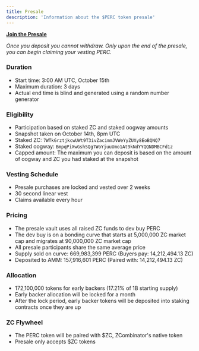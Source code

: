 ```yaml
---
title: Presale
description: 'Information about the $PERC token presale'
---
```


**[Join the Presale](https://www.zcombinator.io/presale/zcQPTGhdiTMFM6erwko2DWBTkN8nCnAGM7MUX9RpERC)**

*Once you deposit you cannot withdraw. Only upon the end of the presale, you can begin claiming your vesting PERC.*

### Duration

- Start time: 3:00 AM UTC, October 15th
- Maximum duration: 3 days
- Actual end time is blind and generated using a random number generator

### Eligibility

- Participation based on staked ZC and staked oogway amounts
- Snapshot taken on October 14th, 8pm UTC
- Staked ZC: `7WTkGrztjkcwUWt9T3ivZacimmJVWeYyZUXy8EoBQNQ7`
- Staked oogway: `BmpqPiXwGshSQg7WoYjuuUmo1At9kNdYYQQNDMBCFd1z`
- Capped amount: The maximum you can deposit is based on the amount of oogway and ZC you had staked at the snapshot

### Vesting Schedule

- Presale purchases are locked and vested over 2 weeks
- 30 second linear vest
- Claims available every hour

### Pricing

- The presale vault uses all raised ZC funds to dev buy PERC
- The dev buy is on a bonding curve that starts at 5,000,000 ZC market cap and migrates at 90,000,000 ZC market cap
- All presale participants share the same average price
- Supply sold on curve: 669,983,399 PERC (Buyers pay: 14,212,494.13 ZC)
- Deposited to AMM: 157,916,601 PERC (Paired with: 14,212,494.13 ZC)

### Allocation

- 172,100,000 tokens for early backers (17.21% of 1B starting supply)
- Early backer allocation will be locked for a month
- After the lock period, early backer tokens will be deposited into staking contracts once they are up

### ZC Flywheel

- The PERC token will be paired with $ZC, ZCombinator's native token
- Presale only accepts $ZC tokens




